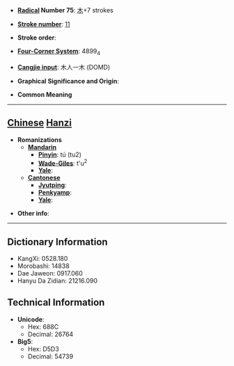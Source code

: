 * '''[[Wiktionary:Chinese radical index| Radical]] Number 75''': [[Wiktionary:Chinese radical index 木|木]]+7 strokes

* '''[[Wiktionary:Chinese total strokes index|Stroke number]]''': [[Wiktionary:Chinese total strokes index 11|11]]

* '''Stroke order''': 

* '''[[Wiktionary:Chinese four corner index|Four-Corner System]]''': 4899<sub>4</sub>

* '''[[Wiktionary:Chinese Cangjie index|Cangjie input]]''': 木人一木 (DOMD)

* '''Graphical Significance and Origin''': 

* '''Common Meaning'''

----

== [[Chinese]] [[Hanzi]] ==

* '''Romanizations'''
** '''[[Mandarin]]'''
*** '''[[Pinyin]]''': tú (tu2)
*** '''[[Wade-Giles]]''': t'u<sup>2</sup>
*** '''[[Yale]]''': 
** '''[[Cantonese]]'''
*** '''[[Jyutping]]''':
*** '''[[Penkyamp]]''': 
*** '''[[Yale]]''': 

* '''Other info''': 

----

== Dictionary Information ==

* KangXi: 0528.180
* Morobashi: 14838
* Dae Jaweon: 0917.060
* Hanyu Da Zidian: 21216.090

== Technical Information ==

* '''Unicode''':
** Hex: 688C
** Decimal: 26764
* '''Big5''':
** Hex: D5D3
** Decimal: 54739